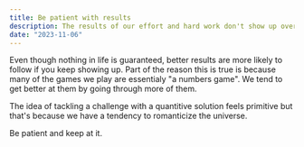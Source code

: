 ```yaml
---
title: Be patient with results
description: The results of our effort and hard work don't show up over night.
date: "2023-11-06"
---
```


Even though nothing in life is guaranteed, better results are more likely to follow if you keep showing up. Part of the reason this is true is because many of the games we play are essentialy "a numbers game". We tend to get better at them by going through more of them.

The idea of tackling a challenge with a quantitive solution feels primitive but that's because we have a tendency to romanticize the universe. 

Be patient and keep at it. 